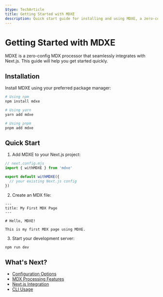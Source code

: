 ```yaml
---
$type: TechArticle
title: Getting Started with MDXE
description: Quick start guide for installing and using MDXE, a zero-config MDX processor with Next.js integration
---
```


# Getting Started with MDXE

MDXE is a zero-config MDX processor that seamlessly integrates with Next.js. This guide will help you get started quickly.

## Installation

Install MDXE using your preferred package manager:

```bash
# Using npm
npm install mdxe

# Using yarn
yarn add mdxe

# Using pnpm
pnpm add mdxe
```

## Quick Start

1. Add MDXE to your Next.js project:

```js
// next.config.mjs
import { withMDXE } from 'mdxe'

export default withMDXE({
  // your existing Next.js config
})
```

2. Create an MDX file:

```mdx
---
title: My First MDX Page
---

# Hello, MDXE!

This is my first MDX page using MDXE.
```

3. Start your development server:

```bash
npm run dev
```

## What's Next?

- [Configuration Options](/getting-started/configuration)
- [MDX Processing Features](/features/mdx-processing)
- [Next.js Integration](/features/next-integration)
- [CLI Usage](/features/cli-usage)
